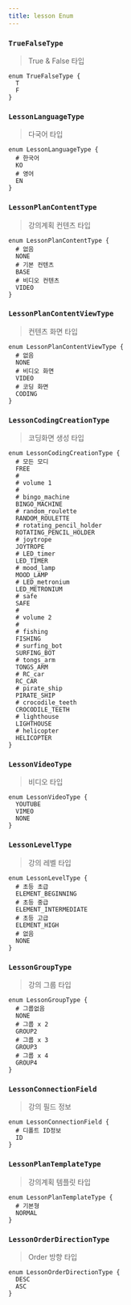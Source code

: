 ```yaml
---
title: lesson Enum
---
```



### `TrueFalseType`
> True & False 타입

```js:title=TrueFalseType
enum TrueFalseType {
  T
  F
}
```

### `LessonLanguageType`
> 다국어 타입 

```js:title=LessonLanguageType
enum LessonLanguageType {
  # 한국어
  KO
  # 영어
  EN
}
```

### `LessonPlanContentType`
> 강의계획 컨텐츠 타입 

```js:title=LessonPlanContentType
enum LessonPlanContentType {
  # 없음
  NONE
  # 기본 컨텐츠
  BASE
  # 비디오 컨텐츠 
  VIDEO
}
```

### `LessonPlanContentViewType`
> 컨텐츠 화면 타입

```js:title=LessonPlanContentViewType
enum LessonPlanContentViewType {
  # 없음
  NONE
  # 비디오 화면
  VIDEO
  # 코딩 화면
  CODING
}
```


### `LessonCodingCreationType`
> 코딩화면 생성 타입

```js:title=LessonCodingCreationType
enum LessonCodingCreationType {
  # 모든 모디
  FREE
  # 
  # volume 1 
  # 
  # bingo_machine
  BINGO_MACHINE 
  # random_roulette
  RANDOM_ROULETTE
  # rotating_pencil_holder
  ROTATING_PENCIL_HOLDER
  # joytrope
  JOYTROPE
  # LED_timer
  LED_TIMER
  # mood_lamp
  MOOD_LAMP 
  # LED_metronium
  LED_METRONIUM 
  # safe
  SAFE
  # 
  # volume 2
  #  
  # fishing
  FISHING
  # surfing_bot
  SURFING_BOT 
  # tongs_arm 
  TONGS_ARM
  # RC_car
  RC_CAR
  # pirate_ship
  PIRATE_SHIP
  # crocodile_teeth
  CROCODILE_TEETH 
  # lighthouse
  LIGHTHOUSE
  # helicopter
  HELICOPTER
}
```


### `LessonVideoType`
> 비디오 타입

```js:title=LessonVideoType
enum LessonVideoType {
  YOUTUBE
  VIMEO
  NONE
}
```

### `LessonLevelType`
> 강의 레벨 타입

```js:title=LessonLevelType
enum LessonLevelType {
  # 초등 초급
  ELEMENT_BEGINNING
  # 초등 중급
  ELEMENT_INTERMEDIATE
  # 초등 고급 
  ELEMENT_HIGH
  # 없음 
  NONE
}
```

### `LessonGroupType`
> 강의 그룹 타입

```js:title=LessonGroupType
enum LessonGroupType {
  # 그룹없음 
  NONE
  # 그룹 x 2
  GROUP2
  # 그룹 x 3
  GROUP3
  # 그룹 x 4
  GROUP4
}
```


### `LessonConnectionField`
> 강의 필드 정보

```js:title=LessonConnectionField
enum LessonConnectionField {
  # 디폴트 ID정보 
  ID
}
```

### `LessonPlanTemplateType`
> 강의계획 템플릿 타입

```js:title=LessonPlanTemplateType
enum LessonPlanTemplateType {
  # 기본형
  NORMAL  
}
```

### `LessonOrderDirectionType`
> Order 방향 타입

```js:title=LessonPlanTemplateType
enum LessonOrderDirectionType {
  DESC
  ASC
}
````

